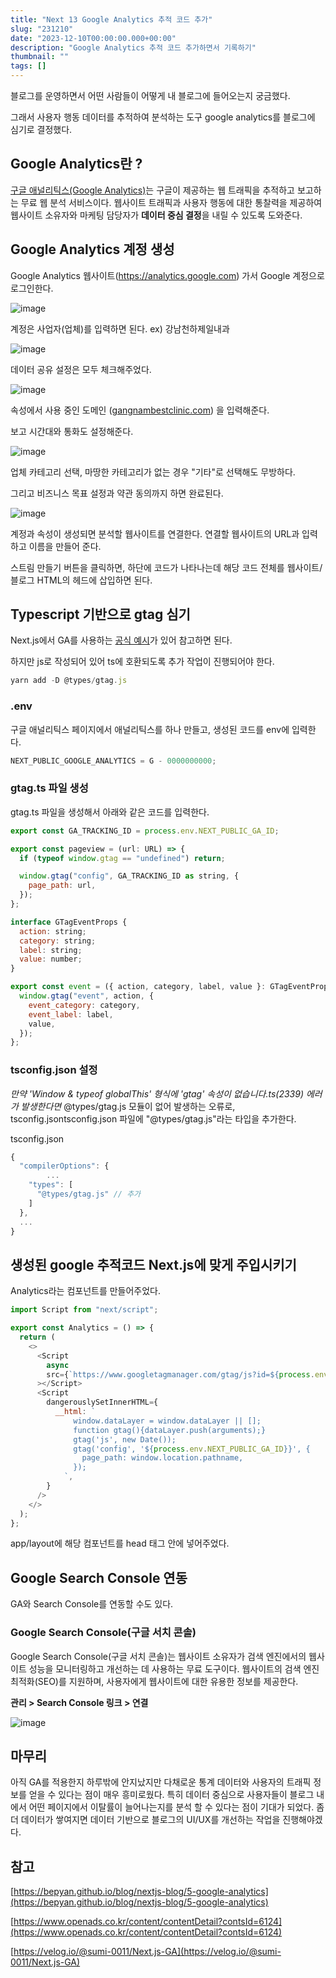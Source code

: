```yaml
---
title: "Next 13 Google Analytics 추적 코드 추가"
slug: "231210"
date: "2023-12-10T00:00:00.000+00:00"
description: "Google Analytics 추적 코드 추가하면서 기록하기"
thumbnail: ""
tags: []
---
```


블로그를 운영하면서 어떤 사람들이 어떻게 내 블로그에 들어오는지 궁금했다.

그래서 사용자 행동 데이터를 추적하여 분석하는 도구 google analytics를 블로그에 심기로 결정했다.

## Google Analytics란 ?

[구글 애널리틱스(Google Analytics)](https://analytics.google.com/analytics/web/)는 구글이 제공하는 웹 트래픽을 추적하고 보고하는 무료 웹 분석 서비스이다. 웹사이트 트래픽과 사용자 행동에 대한 통찰력을 제공하여 웹사이트 소유자와 마케팅 담당자가 **데이터 중심 결정**을 내릴 수 있도록 도와준다.

## Google Analytics 계정 생성

Google Analytics 웹사이트(https://analytics.google.com) 가서 Google 계정으로 로그인한다.

![image](https://github.com/thsuekfk2/hye-bin-markdown-blog/assets/76821963/8d9fbdc4-d7b1-4b8a-a4a5-c33bc51ad08f)

계정은 사업자(업체)를 입력하면 된다. ex) 강남천하제일내과

![image](https://github.com/thsuekfk2/hye-bin-markdown-blog/assets/76821963/054cccba-2484-4baa-be21-92537250dd31)

데이터 공유 설정은 모두 체크해주었다.

![image](https://github.com/thsuekfk2/hye-bin-markdown-blog/assets/76821963/5ae5b34a-85ee-4f98-b82e-8113a2c7f4ad)

속성에서 사용 중인 도메인 ([gangnambestclinic.com](http://gangnambestclinic.com/)) 을 입력해준다.

보고 시간대와 통화도 설정해준다.

![image](https://github.com/thsuekfk2/hye-bin-markdown-blog/assets/76821963/ef52de2c-e3d0-4211-a5a7-50a77d70771c)

업체 카테고리 선택, 마땅한 카테고리가 없는 경우 "기타"로 선택해도 무방하다.

그리고 비즈니스 목표 설정과 약관 동의까지 하면 완료된다.

![image](https://github.com/thsuekfk2/hye-bin-markdown-blog/assets/76821963/70d684ee-3459-411f-bbcd-300a60e9a6dc)

계정과 속성이 생성되면 분석할 웹사이트를 연결한다. 연결할 웹사이트의 URL과 입력하고 이름을 만들어 준다.

스트림 만들기 버튼을 클릭하면, 하단에 코드가 나타나는데 해당 코드 전체를 웹사이트/블로그 HTML의 헤드에 삽입하면 된다.

## Typescript 기반으로 gtag 심기

Next.js에서 GA를 사용하는 [공식 예시](https://github.com/vercel/next.js/tree/canary/examples/with-google-analytics)가 있어 참고하면 된다.

하지만 js로 작성되어 있어 ts에 호환되도록 추가 작업이 진행되어야 한다.

```javascript
yarn add -D @types/gtag.js
```

### .env

구글 애널리틱스 페이지에서 애널리틱스를 하나 만들고, 생성된 코드를 env에 입력한다.

```javascript
NEXT_PUBLIC_GOOGLE_ANALYTICS = G - 0000000000;
```

### gtag.ts 파일 생성

gtag.ts 파일을 생성해서 아래와 같은 코드를 입력한다.

```javascript
export const GA_TRACKING_ID = process.env.NEXT_PUBLIC_GA_ID;

export const pageview = (url: URL) => {
  if (typeof window.gtag == "undefined") return;

  window.gtag("config", GA_TRACKING_ID as string, {
    page_path: url,
  });
};

interface GTagEventProps {
  action: string;
  category: string;
  label: string;
  value: number;
}

export const event = ({ action, category, label, value }: GTagEventProps) => {
  window.gtag("event", action, {
    event_category: category,
    event_label: label,
    value,
  });
};
```

### tsconfig.json 설정

_만약 'Window & typeof globalThis' 형식에 'gtag' 속성이 없습니다.ts(2339) 에러가 발생한다면_ @types/gtag.js 모듈이 없어 발생하는 오류로, tsconfig.jsontsconfig.json 파일에 "@types/gtag.js"라는 타입을 추가한다.

tsconfig.json

```javascript
{
  "compilerOptions": {
		...
    "types": [
      "@types/gtag.js" // 추가
    ]
  },
  ...
}
```

## 생성된 google 추적코드 Next.js에 맞게 주입시키기

Analytics라는 컴포넌트를 만들어주었다.

```javascript
import Script from "next/script";

export const Analytics = () => {
  return (
    <>
      <Script
        async
        src={`https://www.googletagmanager.com/gtag/js?id=${process.env.NEXT_PUBLIC_GA_ID}`}
      ></Script>
      <Script
        dangerouslySetInnerHTML={
          __html: `
              window.dataLayer = window.dataLayer || [];
              function gtag(){dataLayer.push(arguments);}
              gtag('js', new Date());
              gtag('config', '${process.env.NEXT_PUBLIC_GA_ID}}', {
                page_path: window.location.pathname,
              });
            `,
        }
      />
    </>
  );
};
```

app/layout에 해당 컴포넌트를 head 태그 안에 넣어주었다.

## Google Search Console 연동

GA와 Search Console를 연동할 수도 있다.

### Google Search Console(구글 서치 콘솔)

Google Search Console(구글 서치 콘솔)는 웹사이트 소유자가 검색 엔진에서의 웹사이트 성능을 모니터링하고 개선하는 데 사용하는 무료 도구이다. 웹사이트의 검색 엔진 최적화(SEO)를 지원하며, 사용자에게 웹사이트에 대한 유용한 정보를 제공한다.

**관리 > Search Console 링크 > 연결**

![image](https://github.com/thsuekfk2/hye-bin-markdown-blog/assets/76821963/90037995-9615-454b-823f-4bd2bba0db45)

## 마무리

아직 GA를 적용한지 하루밖에 안지났지만 다채로운 통계 데이터와 사용자의 트래픽 정보를 얻을 수 있다는 점이 매우 흥미로웠다. 특히 데이터 중심으로 사용자들이 블로그 내에서 어떤 페이지에서 이탈률이 늘어나는지를 분석 할 수 있다는 점이 기대가 되었다. 좀 더 데이터가 쌓여지면 데이터 기반으로 블로그의 UI/UX를 개선하는 작업을 진행해야겠다.

## 참고

[https://bepyan.github.io/blog/nextjs-blog/5-google-analytics](https://bepyan.github.io/blog/nextjs-blog/5-google-analytics)

[https://www.openads.co.kr/content/contentDetail?contsId=6124](https://www.openads.co.kr/content/contentDetail?contsId=6124)

[https://velog.io/@sumi-0011/Next.js-GA](https://velog.io/@sumi-0011/Next.js-GA)